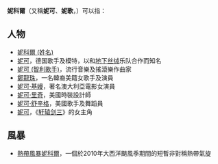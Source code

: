 {{wiktionary|Nicole}}
'''妮科爾'''（又稱'''妮可'''、'''妮歌'''，{{lang-en|'''Nicole'''、'''Nichole'''}}）可以指：

== 人物 ==
* [[妮科爾_(姓名)|妮科爾 (姓名)]]
* [[妮可|妮可]]，德国歌手及模特，以和[[地下丝绒|地下丝绒]]乐队合作而知名
* [[妮可_(智利歌手)|妮可 (智利歌手)]]，流行音樂及搖滾樂作曲家
* [[鄭龍珠|鄭龍珠]]，一名韓裔美籍女歌手及演員
* [[妮可·基嫚|妮可·基嫚]]，著名澳大利亞電影女演員
* [[妮可·里奇|妮可·里奇]]，美國時裝設計師
* [[妮可·舒辛格|妮可·舒辛格]]，美國歌手及舞蹈員
* [[軒轅劍參:云和山的彼端|妮可]]，《[[轩辕剑三|轩辕剑三]]》的女主角

== 風暴 ==
* [[熱帶風暴妮科爾|熱帶風暴妮科爾]]，一個於2010年大西洋颶風季期間的短暫非對稱熱帶氣旋
{{disambig|N|cat=三字人名消歧義}}